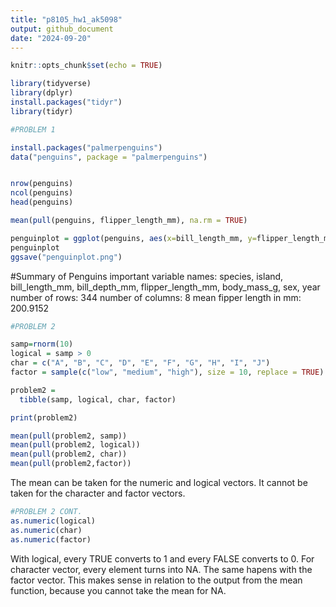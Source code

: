 ```yaml
---
title: "p8105_hw1_ak5098"
output: github_document
date: "2024-09-20"
---
```


```r
knitr::opts_chunk$set(echo = TRUE)
```

```r
library(tidyverse)
library(dplyr)
install.packages("tidyr")
library(tidyr)


```

```r
#PROBLEM 1

install.packages("palmerpenguins")
data("penguins", package = "palmerpenguins")


nrow(penguins)
ncol(penguins)
head(penguins)

mean(pull(penguins, flipper_length_mm), na.rm = TRUE)

penguinplot = ggplot(penguins, aes(x=bill_length_mm, y=flipper_length_mm, color=species)) +geom_point()
penguinplot
ggsave("penguinplot.png")


```
#Summary of Penguins
important variable names: species, island, bill_length_mm, bill_depth_mm, flipper_length_mm, body_mass_g, sex, year
number of rows: 344
number of columns: 8
mean fipper length in mm: 200.9152

```r
#PROBLEM 2

samp=rnorm(10)
logical = samp > 0
char = c("A", "B", "C", "D", "E", "F", "G", "H", "I", "J")
factor = sample(c("low", "medium", "high"), size = 10, replace = TRUE)

problem2 = 
  tibble(samp, logical, char, factor)

print(problem2)

mean(pull(problem2, samp))
mean(pull(problem2, logical))
mean(pull(problem2, char))
mean(pull(problem2,factor))
```
The mean can be taken for the numeric and logical vectors. It cannot be taken for the character and factor vectors. 

```r
#PROBLEM 2 CONT.
as.numeric(logical)
as.numeric(char)
as.numeric(factor)
```
With logical, every TRUE converts to 1 and every FALSE converts to 0. For character vector, every element turns into NA. The same hapens with the factor vector. 
This makes sense in relation to the output from the mean function, because you cannot take the mean for NA. 